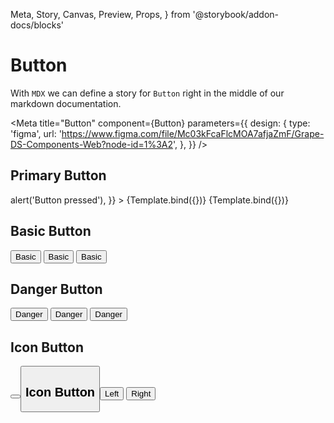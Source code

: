  Meta,
  Story,
  Canvas,
  Preview,
  Props,
} from '@storybook/addon-docs/blocks'

# Button

With `MDX` we can define a story for `Button` right in the middle of our
markdown documentation.


<Meta
  title="Button"
  component={Button}
  parameters={{
    design: {
      type: 'figma',
      url:
        'https://www.figma.com/file/Mc03kFcaFlcMOA7afjaZmF/Grape-DS-Components-Web?node-id=1%3A2',
    },
  }}
/>

## Primary Button

<Canvas>
  <Story
    name="base"
    args={{
      type: 'primary',
      children: 'Primary',
      onClick: () => alert('Button pressed'),
    }}
  >
    {Template.bind({})}
  </Story>
  <Story
    name="primary-minimal"
    args={{
      type: 'primary',
      style: 'minimal',
      children: 'Primary',
    }}
  >
    {Template.bind({})}
  </Story>
</Canvas>

## Basic Button

<Canvas>
  <Button type="basic">Basic</Button>
  <Button type="basic" style="minimal">
    Basic
  </Button>
  <Button type="basic" size="small">
    Basic
  </Button>
</Canvas>

## Danger Button

<Canvas>
  <Button type="danger">Danger</Button>
  <Button type="danger" style="minimal">
    Danger
  </Button>
  <Button type="danger" size="small">
    Danger
  </Button>
</Canvas>

## Icon Button

<Canvas>
  <Button type="primary" style="standard" size="regular" icon="close" />
  <Button type="primary" style="standard" size="regular" icon="people" />
</Canvas>

## Icon Button

<Canvas>
  <Button type="primary" style="standard" size="regular" icon="close">
    Left
  </Button>
  <Button
    type="primary"
    style="standard"
    size="regular"
    icon="close"
    iconPosition="right"
  >
    Right
  </Button>
</Canvas>
